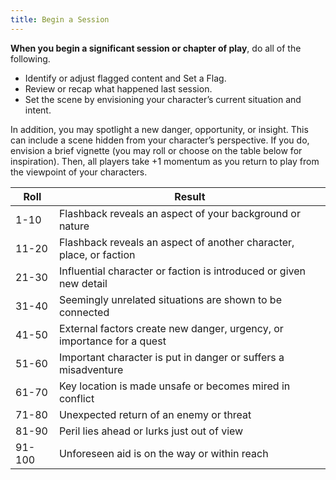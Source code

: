 ```yaml
---
title: Begin a Session
---
```


**When you begin a significant session or chapter of play**, do all of the following.

- Identify or adjust flagged content and <RouterLink to='/moves/session/set_a_flag'>Set a Flag</RouterLink>.
- Review or recap what happened last session.
- Set the scene by envisioning your character’s current situation and intent.

In addition, you may spotlight a new danger, opportunity, or insight. This can include a scene hidden from your character’s perspective. If you do, envision a brief vignette (you may roll or choose on the table below for inspiration). Then, all players take +1 momentum as you return to play from the viewpoint of your characters.

| Roll   | Result                                                                 |
| ------ | ---------------------------------------------------------------------- |
| 1-10   | Flashback reveals an aspect of your background or nature               |
| 11-20  | Flashback reveals an aspect of another character, place, or faction    |
| 21-30  | Influential character or faction is introduced or given new detail     |
| 31-40  | Seemingly unrelated situations are shown to be connected               |
| 41-50  | External factors create new danger, urgency, or importance for a quest |
| 51-60  | Important character is put in danger or suffers a misadventure         |
| 61-70  | Key location is made unsafe or becomes mired in conflict               |
| 71-80  | Unexpected return of an enemy or threat                                |
| 81-90  | Peril lies ahead or lurks just out of view                             |
| 91-100 | Unforeseen aid is on the way or within reach                           |
